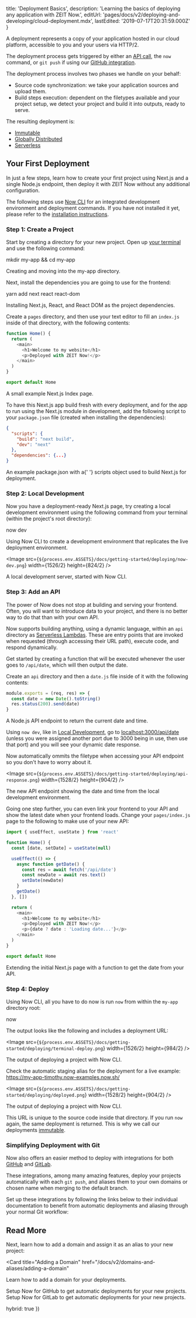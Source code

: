 
  title: 'Deployment Basics',
  description:
    'Learning the basics of deploying any application with ZEIT Now.',
  editUrl: 'pages/docs/v2/deploying-and-developing/cloud-deployment.mdx',
  lastEdited: '2019-07-17T20:31:59.000Z'
}

A deployment represents a copy of your application hosted in our cloud platform, accessible to you and your users via HTTP/2.

The deployment process gets triggered by either an [API call](/docs/api), the `now` command, or `git push` if using our [GitHub integration](/docs/v2/integrations/now-for-github).

The deployment process involves two phases we handle on your behalf:

- Source code synchronization: we take your application sources and upload them.
- Build steps execution: dependent on the filetypes available and your project setup, we detect your project and build it into outputs, ready to serve.

The resulting deployment is:

- [Immutable](/docs/v2/deployments/concepts/immutability)
- [Globally Distributed](/smart-cdn)
- [Serverless](/docs/v2/deployments/concepts/lambdas/#conceptual-model)

## Your First Deployment

In just a few steps, learn how to create your first project using Next.js and a single Node.js endpoint, then deploy it with ZEIT Now without any additional configuration.

The following steps use [Now CLI](/docs/v2/getting-started/installation#now-cli) for an integrated development environment and deployment commands. If you have not installed it yet, please refer to the [installation instructions](/docs/v2/getting-started/installation).

### Step 1: Create a Project

Start by creating a directory for your new project. Open up [your terminal](https://hyper.is) and use the following command:

<TerminalInput>mkdir my-app && cd my-app</TerminalInput>
<Caption>Creating and moving into the <InlineCode>my-app</InlineCode> directory.</Caption>

Next, install the dependencies you are going to use for the frontend:

<TerminalInput>yarn add next react react-dom</TerminalInput>
<Caption>Installing Next.js, React, and React DOM as the project dependencies.</Caption>

Create a `pages` directory, and then use your text editor to fill an `index.js` inside of that directory, with the following contents:

```js
function Home() {
  return (
    <main>
      <h1>Welcome to my website</h1>
      <p>Deployed with ZEIT Now!</p>
    </main>
  )
}

export default Home
```

<Caption>A small example Next.js Index page.</Caption>

To have this Next.js app build fresh with every deployment, and for the app to run using the Next.js module in development, add the following script to your `package.json` file (created when installing the dependencies):

```json
{
  "scripts": {
    "build": "next build",
    "dev": "next"
  },
  "dependencies": {...}
}
```

<Caption>
  An example <InlineCode>package.json</InlineCode> with a{' '}
  <InlineCode>scripts</InlineCode> object used to build Next.js for deployment.
</Caption>

### Step 2: Local Development

Now you have a deployment-ready Next.js page, try creating a local development environment using the following command from your terminal (within the project's root directory):

<TerminalInput>now dev</TerminalInput>
<Caption>Using Now CLI to create a development environment that replicates the live deployment environment.</Caption>

<Image
  src={`${process.env.ASSETS}/docs/getting-started/deploying/now-dev.png`}
  width={1526/2}
  height={824/2}
/>
<Caption>A local development server, started with <GenericLink href="/docs/v2/getting-started/installation#now-cli">Now CLI</GenericLink>.</Caption>

### Step 3: Add an API

The power of Now does not stop at building and serving your frontend. Often, you will want to introduce data to your project, and there is no better way to do that than with your own API.

Now supports building anything, using a dynamic language, within an `api` directory as [Serverless Lambdas](/docs/v2/deployments/concepts/lambdas). These are entry points that are invoked when requested (through accessing their URL path), execute code, and respond dynamically.

Get started by creating a function that will be executed whenever the user goes to `/api/date`, which will then output the date.

Create an `api` directory and then a `date.js` file inside of it with the following contents:

```js
module.exports = (req, res) => {
  const date = new Date().toString()
  res.status(200).send(date)
}
```

<Caption>A Node.js API endpoint to return the current date and time.</Caption>

Using `now dev`, like in [Local Development](#local-development), go to [localhost:3000/api/date](http://localhost:3000/api/date) (unless you were assigned another port due to 3000 being in use, then use that port) and you will see your dynamic date response.

<Note>
  Now automatically ommits the filetype when accessing your API endpoint so you
  don't have to worry about it.
</Note>

<Image
  src={`${process.env.ASSETS}/docs/getting-started/deploying/api-response.png`}
  width={1528/2}
  height={904/2}
/>
<Caption>The new API endpoint showing the date and time from the local development environment.</Caption>

Going one step further, you can even link your frontend to your API and show the latest date when your frontend loads. Change your `pages/index.js` page to the following to make use of your new API:

```js
import { useEffect, useState } from 'react'

function Home() {
  const [date, setDate] = useState(null)

  useEffect(() => {
    async function getDate() {
      const res = await fetch('/api/date')
      const newDate = await res.text()
      setDate(newDate)
    }
    getDate()
  }, [])

  return (
    <main>
      <h1>Welcome to my website</h1>
      <p>Deployed with ZEIT Now!</p>
      <p>{date ? date : 'Loading date...'}</p>
    </main>
  )
}

export default Home
```

<Caption>
  Extending the initial Next.js page with a function to get the date from your
  API.
</Caption>

### Step 4: Deploy

Using Now CLI, all you have to do now is run `now` from within the `my-app` directory root:

<TerminalInput>now</TerminalInput>

The output looks like the following and includes a deployment URL:

<Image
  src={`${process.env.ASSETS}/docs/getting-started/deploying/terminal-deploy.png`}
  width={1526/2}
  height={984/2}
/>
<Caption>The output of deploying a project with <GenericLink href="/docs/v2/getting-started/installation#now-cli">Now CLI</GenericLink>.</Caption>

Check the automatic staging alias for the deployment for a live example: <https://my-app-timothy.now-examples.now.sh/>

<Image
  src={`${process.env.ASSETS}/docs/getting-started/deploying/deployed.png`}
  width={1528/2}
  height={904/2}
/>
<Caption>The output of deploying a project with <GenericLink href="/docs/v2/getting-started/installation#now-cli">Now CLI</GenericLink>.</Caption>

This URL is unique to the source code inside that directory. If you run `now` again, the same deployment is returned. This is why we call our deployments [immutable](/docs/v2/deployments/concepts/immutability).

### Simplifying Deployment with Git

Now also offers an easier method to deploy with integrations for both [GitHub](/docs/v2/integrations/now-for-github) and [GitLab](/docs/v2/integrations/now-for-github).

These integrations, among many amazing features, deploy your projects automatically with each `git push`, and aliases them to your own domains or chosen name when merging to the default branch.

Set up these integrations by following the links below to their individual documentation to benefit from automatic deployments and aliasing through your normal Git workflow:

## Read More

Next, learn how to add a domain and assign it as an alias to your new project:

<Card
  title="Adding a Domain"
  href="/docs/v2/domains-and-aliases/adding-a-domain"
>
  Learn how to add a domain for your deployments.
</Card>

<Card title="Setup Now for GitHub" href="/docs/v2/integrations/now-for-github">
  Setup Now for GitHub to get automatic deployments for your new projects.
</Card>

<Card title="Setup Now for GitLab" href="/docs/v2/integrations/now-for-gitlab">
  Setup Now for GitLab to get automatic deployments for your new projects.
</Card>

  hybrid: true
})
